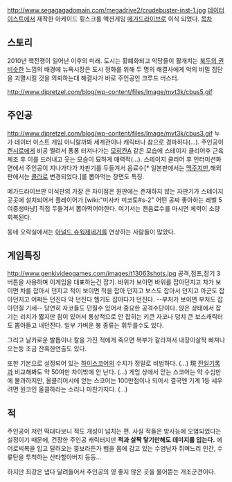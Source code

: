 http://www.segagagadomain.com/megadrive2/crudebuster-inst-1.jpg
[[데이터 이스트]]에서 재작한 아케이드 횡스크롤 액션게임
[[메가드라이브]]로 이식 되었다.
[[목차]]
== 스토리 ==
2010년 핵전쟁이 일어난 이후의 미래. 도시는 황폐화되고 악당들이 활개치는 [[북두의 권]]비슷한 느낌의 배경에 뉴욕시장은 도시 정화를 위해 두 명의 해결사에게 악의 비밀 집단을 괴멸시킬 것을 의뢰하는대 해결사가 바로 주인공인 크루드 버스터.

http://www.djpretzel.com/blog/wp-content/files/Image/mvt3k/cbus5.gif

== 주인공 ==
http://www.djpretzel.com/blog/wp-content/files/Image/mvt3k/cbus3.gif
누가 데이터 이스트 게임 아니랄까봐 세계관이나 캐릭터나 참으로 경파하다(...). 주인공이 [[켄시로]]에게 비공 찔려서 퐁퐁 터져나가는 [[모히칸]]A 같은 모습에 스테이지 클리어후 근육체조 후 이를 드러내고 웃는 모습이 묘하게 매력적(...). 스테이지 클리어 후 인터미션화면에서 주인공이 지나가다가 자판기를 두들겨서 음료수[* 일본판에서는 [[맥주]]지만,해외판에서는 [[콜라]]로 변경되었다.]를 뽑아먹는 장면도 특징. 

메가드라이브판 이식판의 가장 큰 차이점은 원판에는 존재하지 않는 자판기가 스테이지 곳곳에 설치되어서 플레이어가 [wiki:"미사카 미코토#s-2" 어떤 공짜 좋아하는 레벨 5 여중생마냥] 직접 두들겨서 뽑아먹어야한다. 여기서는 캔음료수를 마시면 체력이 소량 회복된다.

동네 오락실에서는 [[아널드 슈워제네거]]를 연상하는 사람들이 많았다.

== 게임특징 ==
http://www.genkivideogames.com/images/t13063shots.jpg
공격,점프,잡기 3버튼을 사용하며 이게임을 대표하는건 잡기.
바위가 보이면 바위를 잡아던지고 차가 보이면 차를 잡아서 던지고 적이 보이면 적을 잡아 던지고 보스도 잡아서 던지고 아군도 잡아던지고 어쩌든 던진다 막 던진다 헬기도 잡아다가 던진다. --부처가 보이면 부처도 잡아던질 기세-- 당연히 자코들도 던질수 있어서 중요한 공격수단이다. 앉은 상태에서 잡기는 리치가 짧지만 힘이 있어서 통상적으로 안 잡히는 키큰 자코나 덩치 큰 보스캐릭터도 뽑아들고 내던진다. 일부 가벼운 봉 종류는 휘두를수도 있다. 

그리고 날카로운 발톱이나 칼을 가진 적에게 죽으면 복부가 갈라져서 내장이살짝 삐져나오는등 조금 잔혹한연출도 있다.

또한 기본으로 설정되어 있는 [[하이스코어]]의 수치가 정말로 비범하다. (...) 現 [[전일기록]]과 비교해봐도 약 50여만 차이밖에 안 난다. (...) 게임 상에서 얻는 스코어는 약 수십만에 불과하지만, 올클리어시에 얻는 스코어는 100만점이나 되어서 결국엔 기계 1등 세우려면 원코인 올클하라는 소리나 마찬가지다. (...)

== 적 ==
주인공이 저런 떡대다보니 적도 개성이 넘치는 편. 사실 적들은 방사능에 오염되었다는 설정이기 때문에, 건장한 주인공 캐릭터지만 '''적과 살짝 닿기만해도 데미지를 입는다.''' 에어로빅복을 입고 달려오는 뚱보라든가 뱀을 몸에 감고 있는 수염남자 쥐며느리 인간, 수류탄을 투척하는 산타할아버지 등등...

하지만 최강은 냅다 달려들어서 주인공의 영 좋지 않은 곳을 물어뜯는 개조군견이다.
